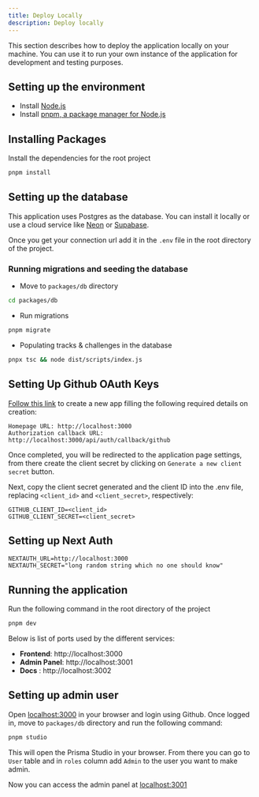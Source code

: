 ```yaml
---
title: Deploy Locally
description: Deploy locally 
---
```



This section describes how to deploy the application locally on your machine. You can use it to run your own instance of the application for development and testing purposes.

## Setting up the environment

- Install [Node.js](https://nodejs.org/en/download/) 
- Install [pnpm, a package manager for Node.js](https://pnpm.io/installation#using-corepack)


## Installing Packages

Install the dependencies for the root project

```bash
pnpm install
```

## Setting up the database

This application uses Postgres as the database. You can install it locally or use a cloud service like [Neon](https://neon.tech/) or [Supabase](https://supabase.io/).

Once you get your connection url add it in the `.env` file in the root directory of the project.

### Running migrations and seeding the database

- Move to `packages/db` directory
```bash
cd packages/db
```

- Run migrations 
```bash
pnpm migrate
```

- Populating tracks & challenges in the database
```bash
pnpx tsc && node dist/scripts/index.js
```


## Setting Up Github OAuth Keys

[Follow this link](https://github.com/settings/applications/new) to create a new app filling the following required details on creation:

```
Homepage URL: http://localhost:3000
Authorization callback URL: http://localhost:3000/api/auth/callback/github
```

Once completed, you will be redirected to the application page settings, from there create the client secret by clicking on `Generate a new client secret` button.


Next, copy the client secret generated and the client ID into the .env file, replacing `<client_id>` and `<client_secret>`, respectively:

```
GITHUB_CLIENT_ID=<client_id>
GITHUB_CLIENT_SECRET=<client_secret>
```

## Setting up Next Auth

```
NEXTAUTH_URL=http://localhost:3000
NEXTAUTH_SECRET="long random string which no one should know"
```

## Running the application

Run the following command in the root directory of the project

```bash
pnpm dev
```

Below is list of ports used by the different services:

- **Frontend**: http://localhost:3000
- **Admin Panel**: http://localhost:3001
- **Docs** : http://localhost:3002

## Setting up admin user

Open [localhost:3000](http://localhost:3000) in your browser and login using Github. Once logged in, move to `packages/db` directory and run the following command:

```bash
pnpm studio
```

This will open the Prisma Studio in your browser. From there you can go to `User` table and in `roles` column add `Admin` to the user you want to make admin.

Now you can access the admin panel at [localhost:3001](http://localhost:3001)